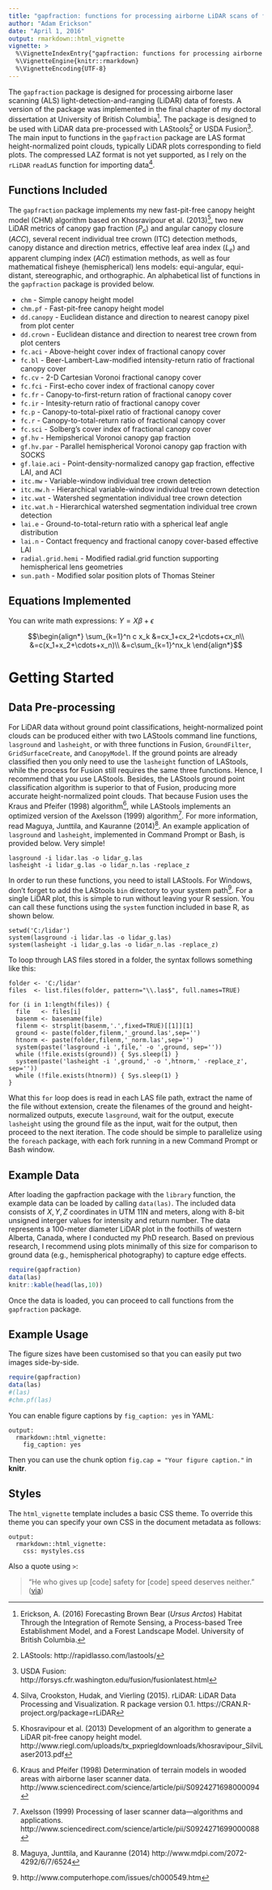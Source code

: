 ```yaml
---
title: "gapfraction: functions for processing airborne LiDAR scans of forests"
author: "Adam Erickson"
date: "April 1, 2016"
output: rmarkdown::html_vignette
vignette: >
  %\VignetteIndexEntry{"gapfraction: functions for processing airborne LiDAR scans of forests"}
  %\VignetteEngine{knitr::rmarkdown}
  %\VignetteEncoding{UTF-8}
---
```


The `gapfraction` package is designed for processing airborne laser scanning (ALS) light-detection-and-ranging (LiDAR) data of forests. A version of the package was implemented in the final chapter of my doctoral dissertation at University of British Columbia^[Erickson, A. (2016) Forecasting Brown Bear (*Ursus Arctos*) Habitat Through the Integration of Remote Sensing, a Process-based Tree Establishment Model, and a Forest Landscape Model. University of British Columbia.]. The package is designed to be used with LiDAR data pre-processed with LAStools^[LAStools: http://rapidlasso.com/lastools/] or USDA Fusion^[USDA Fusion: http://forsys.cfr.washington.edu/fusion/fusionlatest.html]. The main input to functions in the `gapfraction` package are LAS format height-normalized point clouds, typically LiDAR plots corresponding to field plots. The compressed LAZ format is not yet supported, as I rely on the `rLiDAR` `readLAS` function for importing data^[Silva, Crookston, Hudak, and Vierling (2015). rLiDAR: LiDAR Data Processing and Visualization. R package version 0.1. https://CRAN.R-project.org/package=rLiDAR].

## Functions Included

The `gapfraction` package implements my new fast-pit-free canopy height model (CHM) algorithm based on Khosravipour et al. (2013)^[Khosravipour et al. (2013) Development of an algorithm to generate a LiDAR pit-free canopy height model. http://www.riegl.com/uploads/tx_pxpriegldownloads/khosravipour_SilviLaser2013.pdf], two new LiDAR metrics of canopy gap fraction ($P_o$) and angular canopy closure ($ACC$), several recent individual tree crown (ITC) detection methods, canopy distance and direction metrics, effective leaf area index ($L_e$) and apparent clumping index ($ACI$) estimation methods, as well as four mathematical fisheye (hemispherical) lens models: equi-angular, equi-distant, stereographic, and orthographic. An alphabetical list of functions in the `gapfraction` package is provided below.

- `chm` - Simple canopy height model
- `chm.pf` - Fast-pit-free canopy height model
- `dd.canopy` - Euclidean distance and direction to nearest canopy pixel from plot center
- `dd.crown` - Euclidean distance and direction to nearest tree crown from plot centers
- `fc.aci` - Above-height cover index of fractional canopy cover
- `fc.bl` - Beer-Lambert-Law-modified intensity-return ratio of fractional canopy cover
- `fc.cv` - 2-D Cartesian Voronoi fractional canopy cover
- `fc.fci` - First-echo cover index of fractional canopy cover
- `fc.fr` - Canopy-to-first-return ration of fractional canopy cover
- `fc.ir` - Intesity-return ratio of fractional canopy cover
- `fc.p` - Canopy-to-total-pixel ratio of fractional canopy cover
- `fc.r` - Canopy-to-total-return ratio of fractional canopy cover
- `fc.sci` - Solberg's cover index of fractional canopy cover
- `gf.hv` - Hemipsherical Voronoi canopy gap fraction
- `gf.hv.par` - Parallel hemispherical Voronoi canopy gap fraction with SOCKS
- `gf.laie.aci` - Point-density-normalized canopy gap fraction, effective LAI, and ACI
- `itc.mw` - Variable-window individual tree crown detection
- `itc.mw.h` - Hierarchical variable-window individual tree crown detection
- `itc.wat` - Watershed segmentation individual tree crown detection
- `itc.wat.h` - Hierarchical watershed segmentation individual tree crown detection
- `lai.e` - Ground-to-total-return ratio with a spherical leaf angle distribution
- `lai.n` - Contact frequency and fractional canopy cover-based effective LAI
- `radial.grid.hemi` - Modified radial.grid function supporting hemispherical lens geometries
- `sun.path` - Modified solar position plots of Thomas Steiner

## Equations Implemented

You can write math expressions:
$Y = X\beta + \epsilon$

$$\begin{align*}
\sum_{k=1}^n c x_k
&=cx_1+cx_2+\cdots+cx_n\\
&=c(x_1+x_2+\cdots+x_n)\\
&=c\sum_{k=1}^nx_k
\end{align*}$$

# Getting Started

## Data Pre-processing

For LiDAR data without ground point classifications, height-normalized point clouds can be produced either with two LAStools command line functions, `lasground` and `lasheight`, or with three functions in Fusion, `GroundFilter`, `GridSurfaceCreate`, and `CanopyModel`. If the ground points are already classified then you only need to use the `lasheight` function of LAStools, while the process for Fusion still requires the same three functions. Hence, I recommend that you use LAStools. Besides, the LAStools ground point classification algorithm is superior to that of Fusion, producing more accurate height-normalized point clouds. That because Fusion uses the Kraus and Pfeifer (1998) algorithm^[Kraus and Pfeifer (1998) Determination of terrain models in wooded areas with airborne laser scanner data. http://www.sciencedirect.com/science/article/pii/S0924271698000094], while LAStools implements an optimized version of the Axelsson (1999) algorithm^[Axelsson (1999) Processing of laser scanner data—algorithms and applications. http://www.sciencedirect.com/science/article/pii/S0924271699000088]. For more information, read Maguya, Junttila, and Kauranne (2014)^[Maguya, Junttila, and Kauranne (2014) http://www.mdpi.com/2072-4292/6/7/6524]. An example application of `lasground` and `lasheight`, implemented in Command Prompt or Bash, is provided below. Very simple!

```
lasground -i lidar.las -o lidar_g.las 
lasheight -i lidar_g.las -o lidar_n.las -replace_z 
```

In order to run these functions, you need to istall LAStools. For Windows, don't forget to add the LAStools `bin` directory to your system path^[http://www.computerhope.com/issues/ch000549.htm]. For a single LiDAR plot, this is simple to run without leaving your R session. You can call these functions using the `system` function included in base R, as shown below.

```
setwd('C:/lidar')
system(lasground -i lidar.las -o lidar_g.las)
system(lasheight -i lidar_g.las -o lidar_n.las -replace_z)
```

To loop through LAS files stored in a folder, the syntax follows something like this:

```
folder <- 'C:/lidar'
files  <- list.files(folder, pattern="\\.las$", full.names=TRUE)

for (i in 1:length(files)) {
  file   <- files[i]
  basenm <- basename(file)
  filenm <- strsplit(basenm,'.',fixed=TRUE)[[1]][1]
  ground <- paste(folder,filenm,'_ground.las',sep='')
  htnorm <- paste(folder,filenm,'_norm.las',sep='')
  system(paste('lasground -i ',file,' -o ',ground, sep=''))
  while (!file.exists(ground)) { Sys.sleep(1) }
  system(paste('lasheight -i ',ground,' -o ',htnorm,' -replace_z', sep=''))
  while (!file.exists(htnorm)) { Sys.sleep(1) }
}
```
What this `for` loop does is read in each LAS file path, extract the name of the file without extension, create the filenames of the ground and height-normalized outputs, execute `lasground`, wait for the output, execute `lasheight` using the ground file as the input, wait for the output, then proceed to the next iteration. The code should be simple to parallelize using the `foreach` package, with each fork running in a new Command Prompt or Bash window.

## Example Data

After loading the gapfraction package with the `library` function, the example data can be loaded by calling `data(las)`. The included data consists of $X,Y,Z$ coordinates in UTM 11N and meters, along with 8-bit unsigned interger values for intensity and return number. The data represents a 100-meter diameter LiDAR plot in the foothills of western Alberta, Canada, where I conducted my PhD research. Based on previous research, I recommend using plots minimally of this size for comparison to ground data (e.g., hemispherical photography) to capture edge effects.

```r
require(gapfraction)
data(las)
knitr::kable(head(las,10))
```

Once the data is loaded, you can proceed to call functions from the `gapfraction` package.

## Example Usage

The figure sizes have been customised so that you can easily put two images side-by-side. 

```r
require(gapfraction)
data(las)
#(las)
#chm.pf(las)
```

You can enable figure captions by `fig_caption: yes` in YAML:

    output:
      rmarkdown::html_vignette:
        fig_caption: yes

Then you can use the chunk option `fig.cap = "Your figure caption."` in **knitr**.

## Styles

The `html_vignette` template includes a basic CSS theme. To override this theme you can specify your own CSS in the document metadata as follows:

    output: 
      rmarkdown::html_vignette:
        css: mystyles.css

Also a quote using `>`:

> "He who gives up [code] safety for [code] speed deserves neither."
([via](https://twitter.com/hadleywickham/status/504368538874703872))
